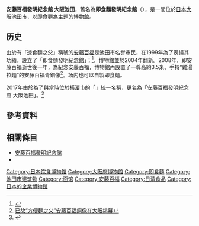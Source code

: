 {{NoteTA |G1=Food}}
'''安藤百福發明紀念館 大阪池田'''，舊名為'''即食麵發明紀念館'''（{{jpn|j=インスタントラーメン発明記念館|hg=インスタントラーメンはつめいきねんかん}}），是一間位於[[日本|日本]][[大阪市|大阪]][[池田市|池田市]]，以[[即食麵|即食麵]]為主題的[[博物館|博物館]]。

==历史==
由於有「速食麵之父」稱號的[[安藤百福|安藤百福]]是池田市名譽市民，在1999年為了表揚其功績，設立了「即食麵發明紀念館」；<ref>{{Cite web |url=http://the-sun.on.cc/channels/news/20070107/20070107013419_0000_5.html |title=美日先後授勳表揚 |access-date=2011-01-20 |archive-date=2009-04-17 |archive-url=https://web.archive.org/web/20090417054517/http://the-sun.on.cc/channels/news/20070107/20070107013419_0000_5.html |dead-url=no }}</ref>，博物館並於2004年翻新。2008年，即安藤百福逝世後一年，為紀念安藤百福，博物館內設置了一尊高約3.5米、手持“雞湯拉麵”的安藤百福青銅像<ref>[http://china.kyodo.co.jp/modules/fsStory/index.php?sel_lang=tchinese&storyid=55936 已故“方便麵之父”安藤百福銅像在大阪揭幕]{{dead link|date=2017年12月 |bot=InternetArchiveBot |fix-attempted=yes }}</ref>。场内也可以自製即食麵。

2017年由於為了與當時位於[[橫濱市|橫濱市]]的「{{Tsl|ja|安藤百福発明記念館_横浜|安藤百福發明紀念館 橫濱|安藤百福發明紀念館}}」統一名稱，更名為「安藤百福發明紀念館 大阪池田」。<ref name="Nissin">{{Cite web| url=https://www.nissin.com/jp/news/6206| title=「インスタントラーメン発明記念館」の名称を「カップヌードルミュージアム 大阪池田」に改称| date=2017-08-10| publisher=日清食品集團| language=ja| accessdate=2019-01-15| archive-date=2019-07-08| archive-url=https://web.archive.org/web/20190708115834/https://www.nissin.com/jp/news/6206| dead-url=no}}</ref>

==參考資料==
{{reflist}}

== 相關條目 ==

* [[安藤百福發明紀念館|安藤百福發明紀念館]]
* {{Tsl|ja|安藤百福発明記念館_横浜|安藤百福發明紀念館 橫濱}}

{{coord|display=title}}

[[Category:日本饮食博物馆|Category:日本饮食博物馆]]
[[Category:大阪府博物館|Category:大阪府博物館]]
[[Category:即食麵|Category:即食麵]]
[[Category:池田市建筑物|Category:池田市建筑物]]
[[Category:面馆|Category:面馆]]
[[Category:安藤百福|Category:安藤百福]]
[[Category:日清食品|Category:日清食品]]
[[Category:日本的企業博物館|Category:日本的企業博物館]]